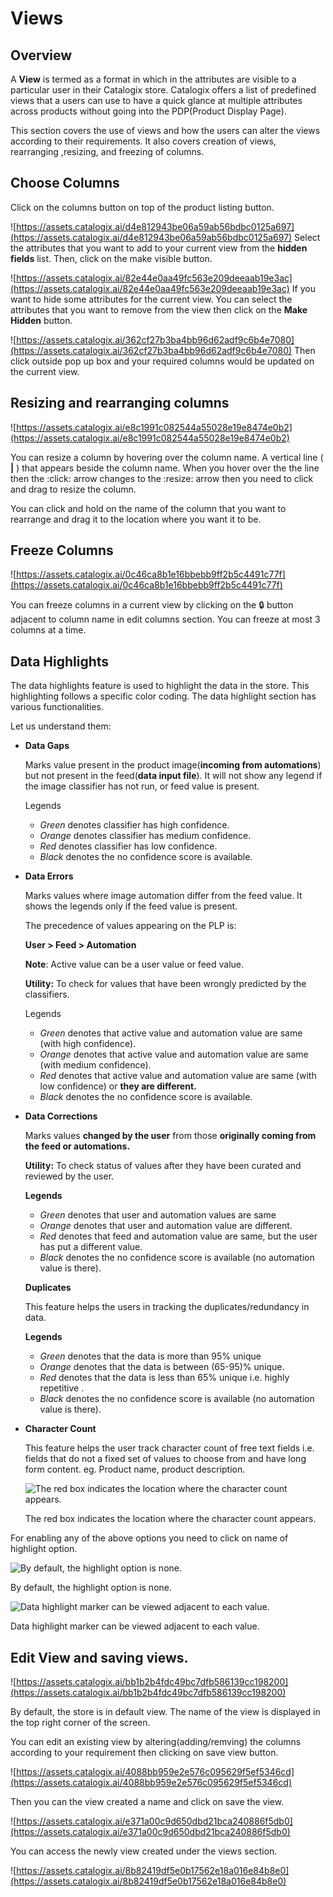 # Views

## Overview

A **View** is termed as a format in which in the attributes are visible to a particular user in their Catalogix store.  Catalogix offers a list of predefined views that a users can use to have a quick glance at multiple attributes across products without going into the PDP(Product Display Page).

This section covers the use of views and how the users can alter the views according to their requirements. It also covers creation of views, rearranging ,resizing, and freezing of columns.

## Choose Columns

<Accordion title="Steps for choosing columns:">
<Steps>
  <Step title="Columns button">
    Click on the columns button on top of the product listing button.

![https://assets.catalogix.ai/d4e812943be06a59ab56bdbc0125a697](https://assets.catalogix.ai/d4e812943be06a59ab56bdbc0125a697)
  </Step>
  <Step title="Select attributes for display">
    Select the attributes that you want to add to your current view from the **hidden fields** list. Then, click on the make visible button.

![https://assets.catalogix.ai/82e44e0aa49fc563e209deeaab19e3ac](https://assets.catalogix.ai/82e44e0aa49fc563e209deeaab19e3ac)
  </Step>
  <Step title="Hide Attributes">
    If you want to hide some attributes for the current view. You can select the attributes that you want to remove from the view then click on the **Make Hidden** button.

![https://assets.catalogix.ai/362cf27b3ba4bb96d62adf9c6b4e7080](https://assets.catalogix.ai/362cf27b3ba4bb96d62adf9c6b4e7080)
  </Step>
  <Step title="Get the required view">
  Then click outside pop up box and your required columns would be updated on the current view.
  </Step>
</Steps>

</Accordion>

## Resizing and rearranging columns

![https://assets.catalogix.ai/e8c1991c082544a55028e19e8474e0b2](https://assets.catalogix.ai/e8c1991c082544a55028e19e8474e0b2)

You can resize a column by hovering over the column name. A vertical line ( **|** ) that appears beside the column name. When you hover over the the line then the :click: arrow changes to the :resize: arrow then you need to click and drag to resize the column.

You can click and hold on the name of the column that you want to rearrange and drag it to the location where you want it to be.

## Freeze Columns

![https://assets.catalogix.ai/0c46ca8b1e16bbebb9ff2b5c4491c77f](https://assets.catalogix.ai/0c46ca8b1e16bbebb9ff2b5c4491c77f)

You can freeze columns in a current view by clicking on the 🔒 button adjacent to column name in edit columns section. You can freeze at most 3 columns at a time.

## Data Highlights

The data highlights feature is used to highlight the data in the store. This highlighting follows a specific color coding. The data highlight section has various functionalities.

Let us understand them:

- **Data Gaps**

    Marks value present in the product image(**incoming from automations**) but not present in the feed(**data input file**). It will not show any legend if the image classifier has not run, or feed value is present.

    Legends

    - *Green* denotes classifier has high confidence.
    - *Orange* denotes classifier has medium confidence.
    - *Red* denotes classifier has low confidence.
    - *Black* denotes the no confidence score is available.
- **Data Errors**

    Marks values where image automation differ from the feed value. It shows the legends only if the feed value is present.

    The precedence of values appearing on the PLP is:

    **User > Feed > Automation**

    **Note**: Active value can be a user value or feed value.

    **Utility:** To check for values that have been wrongly predicted by the classifiers.

    Legends

    - *Green* denotes that active value and automation value are same (with high confidence).
    - *Orange* denotes that active value and automation value are same (with medium confidence).
    - *Red* denotes that active value and automation value are same (with low confidence) or **they are different.**
    - *Black* denotes the no confidence score is available.

- **Data Corrections**

    Marks values **changed by the user** from those **originally coming from the feed or automations.**

    **Utility:** To check status of values after they have been curated and reviewed by the user.

    **Legends**

    - *Green* denotes that user and automation values are same
    - *Orange* denotes that user and automation value are different.
    - *Red* denotes that feed and automation value are same, but the user has put a different value.
    - *Black* denotes the no confidence score is available (no automation value is there).

    **Duplicates**

    This feature helps the users in tracking the duplicates/redundancy in data.

    **Legends**

    - *Green* denotes that the data is more than 95% unique
    - *Orange* denotes that the data is between (65-95)% unique.
    - *Red* denotes that the data is less than 65% unique i.e. highly repetitive .
    - *Black* denotes the no confidence score is available (no automation value is there).

- **Character Count**

    This feature helps the user track character count of free text fields i.e. fields that do not a fixed set of values to choose from and have long form content. eg. Product name, product description.

    ![The red box indicates the location where the character count appears.](https://assets.catalogix.ai/6ccd1b1a4d894364ac0080638203fee2)

    The red box indicates the location where the character count appears.


For enabling any of the above options you need to click on name of highlight option.

![By default, the highlight option is none.](https://assets.catalogix.ai/84f07f274f8bc2c431491c4db5a7d138)

By default, the highlight option is none.

![Data highlight marker can be viewed adjacent to each value.](https://assets.catalogix.ai/e164923778cc69ec303e3b5312b4122b)

Data highlight marker can be viewed adjacent to each value.

## Edit View and saving views.

![https://assets.catalogix.ai/bb1b2b4fdc49bc7dfb586139cc198200](https://assets.catalogix.ai/bb1b2b4fdc49bc7dfb586139cc198200)

By default, the store is in default view. The name of the view is displayed in the top right corner of the screen.

You can edit an existing view by altering(adding/remving) the columns according to your requirement then clicking on save view button.

![https://assets.catalogix.ai/4088bb959e2e576c095629f5ef5346cd](https://assets.catalogix.ai/4088bb959e2e576c095629f5ef5346cd)

Then you can the view created a name and click on save the view.

![https://assets.catalogix.ai/e371a00c9d650dbd21bca240886f5db0](https://assets.catalogix.ai/e371a00c9d650dbd21bca240886f5db0)

You can access the newly view created under the views section.

![https://assets.catalogix.ai/8b82419df5e0b17562e18a016e84b8e0](https://assets.catalogix.ai/8b82419df5e0b17562e18a016e84b8e0)